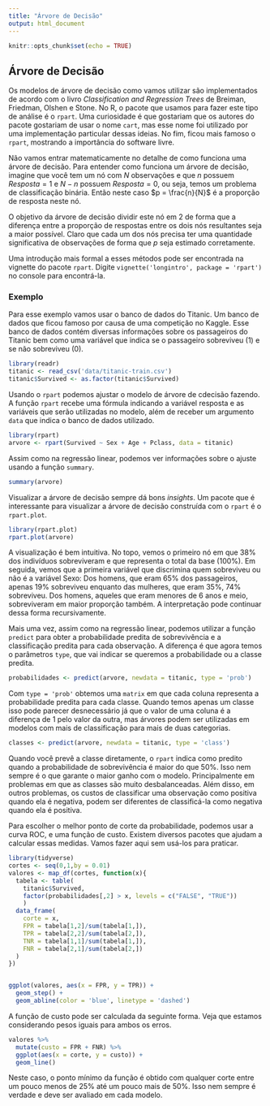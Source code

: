 ```yaml
---
title: "Árvore de Decisão"
output: html_document
---
```


```r
knitr::opts_chunk$set(echo = TRUE)
```

## Árvore  de Decisão

Os modelos de árvore de decisão como vamos utilizar são implementados de acordo
com o livro *Classification and Regression Trees* de Breiman, Friedman, Olshen e Stone.
No R, o pacote que usamos para fazer este tipo de análise é o `rpart`. Uma 
curiosidade é que gostariam que os autores do pacote gostariam de usar o nome `cart`,
mas esse nome foi utilizado por uma implementação particular dessas ideias. No fim,
ficou mais famoso o `rpart`, mostrando a importância do software livre.

Não vamos entrar matematicamente no detalhe de como funciona uma árvore de decisão.
Para entender como funciona um árvore de decisão, imagine que você tem um nó com
$N$ observações e que $n$ possuem $Resposta = 1$ e $N - n$ possuem $Resposta = 0$, 
ou seja, temos um problema de classificação binária. Então neste caso $p = \frac{n}{N}$
é a proporção de resposta neste nó.

O objetivo da árvore de decisão dividir este nó em 2 de forma que a diferença entre
a proporção de respostas entre os dois nós resultantes seja a maior possível. Claro que 
cada um dos nós precisa ter uma quantidade significativa de observações de forma que $p$ 
seja estimado corretamente.

Uma introdução mais formal a esses métodos pode ser encontrada na vignette do pacote 
`rpart`. Digite `vignette('longintro', package = 'rpart')` no console para encontrá-la.

### Exemplo 

Para esse exemplo vamos usar o banco de dados do Titanic. Um banco de dados que
ficou famoso por causa de uma competição no Kaggle. Esse banco de dados contém 
diversas informações sobre os passageiros do Titanic bem como uma variável que 
indica se o passageiro sobreviveu (1) e se não sobreviveu (0).

```r
library(readr)
titanic <- read_csv('data/titanic-train.csv')
titanic$Survived <- as.factor(titanic$Survived)
```

Usando o `rpart` podemos ajustar o modelo de árvore de cdecisão fazendo.
A função `rpart` recebe uma fórmula indicando a variável resposta e as 
variáveis que serão utilizadas no modelo, além de receber um argumento
`data` que indica o banco de dados utilizado.

```r
library(rpart)
arvore <- rpart(Survived ~ Sex + Age + Pclass, data = titanic)
```

Assim como na regressão linear, podemos ver informações sobre o ajuste
usando a função `summary`.

```r
summary(arvore)
```

Visualizar a árvore de decisão sempre dá bons *insights*. Um pacote que é interessante
para visualizar a árvore de decisão construída com o `rpart` é o `rpart.plot`. 

```r
library(rpart.plot)
rpart.plot(arvore)
```

A visualização é bem intuitiva. No topo, vemos o primeiro nó em que 38% dos indivíduos
sobreviveram e que representa o total da base (100%). Em seguida, vemos que a primeira
variável que discrimina quem sobreviveu ou não é a variável Sexo: Dos homens, que eram 65%
dos passageiros, apenas 19% sobreviveu enquanto das mulheres, que eram 35%, 74% sobreviveu.
Dos homens, aqueles que eram menores de 6 anos e meio, sobreviveram em maior proporção
também. A interpretação pode continuar dessa forma recursivamente.

Mais uma vez, assim como na regressão linear, podemos utilizar a função `predict` para 
obter a probabilidade predita de sobrevivência e a classificação predita para cada
observação. A diferença é que agora temos o parâmetros `type`, que vai indicar se queremos
a probabilidade ou a classe predita.

```r
probabilidades <- predict(arvore, newdata = titanic, type = 'prob')
```

Com `type = 'prob'` obtemos uma `matrix` em que cada coluna representa a probabilidade
predita para cada classe. Quando temos apenas um classe isso pode parecer desnecessário
já que o valor de uma coluna é a diferença de 1 pelo valor da outra, mas árvores podem 
ser utilizadas em modelos com mais de classificação para mais de duas categorias.

```r
classes <- predict(arvore, newdata = titanic, type = 'class')
```

Quando você prevê a classe diretamente, o `rpart` indica como predito quando a
probabilidade de sobrevivência é maior do que 50%. Isso nem sempre é o que garante
o maior ganho com o modelo. Principalmente em problemas em que as classes são muito
desbalanceadas. Além disso, em outros problemas, os custos de classificar uma observação
como positiva quando ela é negativa, podem ser diferentes de classificá-la como negativa
quando ela é positiva.

Para escolher o melhor ponto de corte da probabilidade, podemos usar a curva ROC, e
uma função de custo. Existem diversos pacotes que ajudam a calcular essas medidas. Vamos fazer aqui sem usá-los para praticar.

```r
library(tidyverse)
cortes <- seq(0,1,by = 0.01)
valores <- map_df(cortes, function(x){
  tabela <- table(
    titanic$Survived, 
    factor(probabilidades[,2] > x, levels = c("FALSE", "TRUE"))
    )
  data_frame(
    corte = x,
    FPR = tabela[1,2]/sum(tabela[1,]),
    TPR = tabela[2,2]/sum(tabela[2,]),
    TNR = tabela[1,1]/sum(tabela[1,]),
    FNR = tabela[2,1]/sum(tabela[2,])
  )
})


ggplot(valores, aes(x = FPR, y = TPR)) + 
  geom_step() + 
  geom_abline(color = 'blue', linetype = 'dashed')
```

A função de custo pode ser calculada da seguinte forma. Veja que estamos considerando
pesos iguais para ambos os erros.

```r
valores %>%
  mutate(custo = FPR + FNR) %>%
  ggplot(aes(x = corte, y = custo)) +
  geom_line()
```

Neste caso, o ponto mínimo da função é obtido com qualquer corte entre um pouco menos de 25%
até um pouco mais de 50%. Isso nem sempre é verdade e deve ser avaliado em cada modelo.
